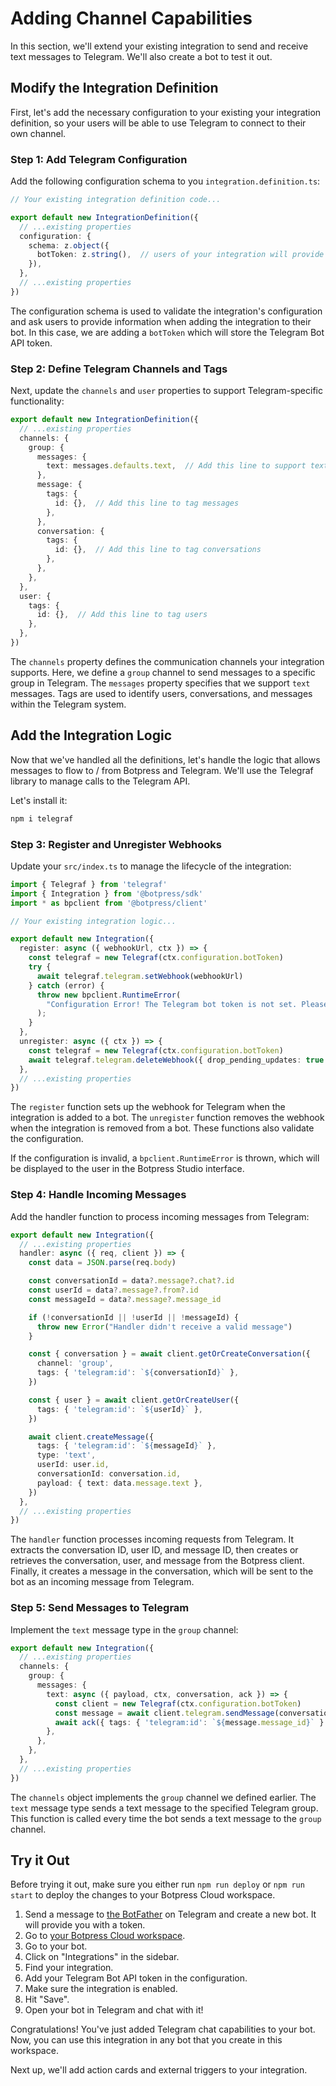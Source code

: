 

# Adding Channel Capabilities

In this section, we'll extend your existing integration to send and receive text messages to Telegram. We'll also create a bot to test it out. 

## Modify the Integration Definition

First, let's add the necessary configuration to your existing your integration definition, so your users will be able to use Telegram to connect to their own channel.

### Step 1: Add Telegram Configuration

Add the following configuration schema to you `integration.definition.ts`:

```ts
// Your existing integration definition code...

export default new IntegrationDefinition({
  // ...existing properties
  configuration: {
    schema: z.object({
      botToken: z.string(),  // users of your integration will provide this token to connect to their Telegram bot
    }),
  },
  // ...existing properties
})
```

The configuration schema is used to validate the integration's configuration and ask users to provide information when adding the integration to their bot. In this case, we are adding a `botToken` which will store the Telegram Bot API token. 

### Step 2: Define Telegram Channels and Tags

Next, update the `channels` and `user` properties to support Telegram-specific functionality:

```ts
export default new IntegrationDefinition({
  // ...existing properties
  channels: {
    group: {
      messages: {
        text: messages.defaults.text,  // Add this line to support text messages
      },
      message: {
        tags: {
          id: {},  // Add this line to tag messages
        },
      },
      conversation: {
        tags: {
          id: {},  // Add this line to tag conversations
        },
      },
    },
  },
  user: {
    tags: {
      id: {},  // Add this line to tag users
    },
  },
})
```


The `channels` property defines the communication channels your integration supports. Here, we define a `group` channel to send messages to a specific group in Telegram. The `messages` property specifies that we support `text` messages. Tags are used to identify users, conversations, and messages within the Telegram system.

## Add the Integration Logic

Now that we've handled all the definitions, let's handle the logic that allows messages to flow to / from Botpress and Telegram.
We'll use the Telegraf library to manage calls to the Telegram API. 

Let's install it:

```bash
npm i telegraf
```

### Step 3: Register and Unregister Webhooks

Update your `src/index.ts` to manage the lifecycle of the integration:

```ts
import { Telegraf } from 'telegraf'
import { Integration } from '@botpress/sdk'
import * as bpclient from '@botpress/client'

// Your existing integration logic...

export default new Integration({
  register: async ({ webhookUrl, ctx }) => {
    const telegraf = new Telegraf(ctx.configuration.botToken)
    try {
      await telegraf.telegram.setWebhook(webhookUrl)
    } catch (error) {
      throw new bpclient.RuntimeError(
        "Configuration Error! The Telegram bot token is not set. Please set it in your bot integration configuration."
      );
    }
  },
  unregister: async ({ ctx }) => {
    const telegraf = new Telegraf(ctx.configuration.botToken)
    await telegraf.telegram.deleteWebhook({ drop_pending_updates: true })
  },
  // ...existing properties
})
```



The `register` function sets up the webhook for Telegram when the integration is added to a bot. The `unregister` function removes the webhook when the integration is removed from a bot. These functions also validate the configuration.

If the configuration is invalid, a `bpclient.RuntimeError` is thrown, which will be displayed to the user in the Botpress Studio interface.

### Step 4: Handle Incoming Messages

Add the handler function to process incoming messages from Telegram:

```ts
export default new Integration({
  // ...existing properties
  handler: async ({ req, client }) => {
    const data = JSON.parse(req.body)

    const conversationId = data?.message?.chat?.id
    const userId = data?.message?.from?.id
    const messageId = data?.message?.message_id

    if (!conversationId || !userId || !messageId) {
      throw new Error("Handler didn't receive a valid message")
    }

    const { conversation } = await client.getOrCreateConversation({
      channel: 'group',
      tags: { 'telegram:id': `${conversationId}` },
    })

    const { user } = await client.getOrCreateUser({
      tags: { 'telegram:id': `${userId}` },
    })

    await client.createMessage({
      tags: { 'telegram:id': `${messageId}` },
      type: 'text',
      userId: user.id,
      conversationId: conversation.id,
      payload: { text: data.message.text },
    })
  },
  // ...existing properties
})
```



The `handler` function processes incoming requests from Telegram. It extracts the conversation ID, user ID, and message ID, then creates or retrieves the conversation, user, and message from the Botpress client. Finally, it creates a message in the conversation, which will be sent to the bot as an incoming message from Telegram.

### Step 5: Send Messages to Telegram

Implement the `text` message type in the `group` channel:

```ts
export default new Integration({
  // ...existing properties
  channels: {
    group: {
      messages: {
        text: async ({ payload, ctx, conversation, ack }) => {
          const client = new Telegraf(ctx.configuration.botToken)
          const message = await client.telegram.sendMessage(conversation.tags['telegram:id']!, payload.text)
          await ack({ tags: { 'telegram:id': `${message.message_id}` } })
        },
      },
    },
  },
  // ...existing properties
})
```


The `channels` object implements the `group` channel we defined earlier. The `text` message type sends a text message to the specified Telegram group. This function is called every time the bot sends a text message to the `group` channel.

## Try it Out

Before trying it out, make sure you either run `npm run deploy` or `npm run start` to deploy the changes to your Botpress Cloud workspace.

1. Send a message to [the BotFather](https://telegram.me/BotFather) on Telegram and create a new bot. It will provide you with a token.
2. Go to [your Botpress Cloud workspace](https://app.botpress.cloud/workspaces/).
3. Go to your bot.
4. Click on "Integrations" in the sidebar.
5. Find your integration.
6. Add your Telegram Bot API token in the configuration.
7. Make sure the integration is enabled.
8. Hit "Save".
9. Open your bot in Telegram and chat with it!

Congratulations! You've just added Telegram chat capabilities to your bot. Now, you can use this integration in any bot that you create in this workspace.

Next up, we'll add action cards and external triggers to your integration.